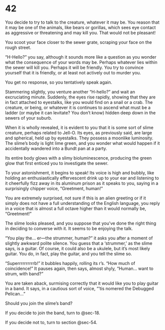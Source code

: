 # 42 {#sec-42}

You decide to try to talk to the creature, whatever it may be. You reason that it may be one of the animals, like bears or gorillas, which sees eye contact as aggressive or threatening and may kill you. That would not be pleasant!

You scoot your face closer to the sewer grate, scraping your face on the rough street. 

“H-Hello?” you say, although it sounds more like a question as you wonder what the consequence of your words may be. Perhaps whatever lies within the sewer will kill you. Perhaps it will be friendly. You try to convince yourself that it is friendly, or at least not actively out to murder you. 

You get no response, so you tentatively speak again.

Stammering slightly, you venture another “H-hello?” and wait an excruciating minute. Suddenly, the eyes rise rapidly, showing that they are in fact attached to eyestalks, like you would find on a snail or a crab. The creature, or being, or whatever it is continues to ascend what must be a ladder (or maybe it can levitate? You don’t know) hidden deep down in the sewers of your suburb. 

When it is wholly revealed, it is evident to you that it is some sort of slime creature, perhaps related to Jell-O. Its eyes, as previously said, are large and spherical, held up by eyestalks. They possess a moonlike luminosity. The slime’s body is light lime green, and you wonder what would happen if it accidentally wandered into a Bundt pan at a party. 

Its entire body glows with a slimy bioluminescence, producing the green glow that first enticed you to investigate the sewer.

To your astonishment, it begins to speak! Its voice is high and bubbly, like holding an enthusiastically effervescent drink up to your ear and listening to it cheerfully fizz away in its aluminum prison as it speaks to you, saying in a surprisingly chipper voice, “Greetment, human!” 

You are extremely surprised, not sure if this is an alien greeting or if it simply does not have a full understanding of the English language, you reply in a voice that is almost a full octave higher than it would normally be, “Greetment!” 

The slime looks pleased, and you suppose that you’ve done the right thing in deciding to converse with it. It seems to be enjoying the talk.

“You play the… er—the strummer, human?” it asks you after a moment of slightly awkward polite silence. You guess that a ‘strummer,’ as the slime says, is a guitar. Of course, it could also be a ukulele, but it’s most likely guitar. You do, in fact, play the guitar, and you tell the slime so.

“Superrrrrrrrrrb!” it bubbles happily, rolling its r’s. “How much of coincidence!” It pauses again, then says, almost shyly, “Human… want to strum, with band?” 

You are taken aback, surmising correctly that it would like you to play guitar in a band. It says, in a cautious sort of voice, “’tis nomered the Debugged Pelican…” 

Should you join the slime’s band?

If you decide to join the band, turn to @sec-18.

If you decide not to, turn to section @sec-54.

